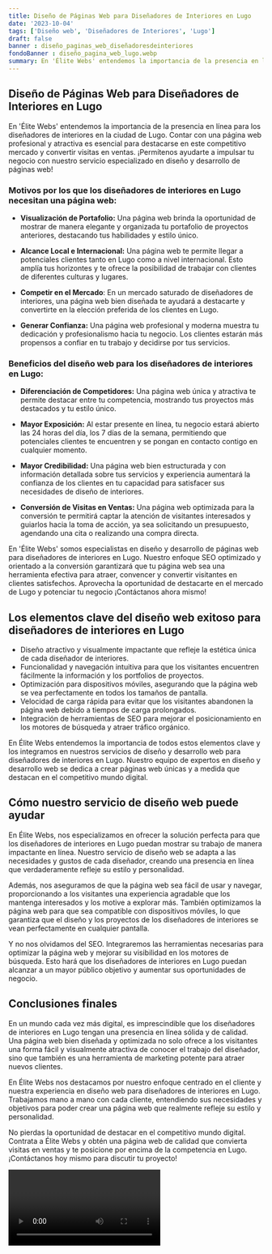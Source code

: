 ```yaml
---
title: Diseño de Páginas Web para Diseñadores de Interiores en Lugo
date: '2023-10-04'
tags: ['Diseño web', 'Diseñadores de Interiores', 'Lugo']
draft: false
banner : diseño_paginas_web_diseñadoresdeinteriores
fondoBanner : diseño_pagina_web_lugo.webp
summary: En 'Élite Webs' entendemos la importancia de la presencia en línea para los diseñadores de interiores en la ciudad de Lugo. Contar con una página web profesional y atractiva es esencial para destacarse en este competitivo mercado y convertir visitas en ventas. ¡Permítenos ayudarte a impulsar tu negocio con nuestro servicio especializado en diseño y desarrollo de páginas web!
---
```


## **Diseño de Páginas Web para Diseñadores de Interiores en Lugo**

En 'Élite Webs' entendemos la importancia de la presencia en línea para los diseñadores de interiores en la ciudad de Lugo. Contar con una página web profesional y atractiva es esencial para destacarse en este competitivo mercado y convertir visitas en ventas. ¡Permítenos ayudarte a impulsar tu negocio con nuestro servicio especializado en diseño y desarrollo de páginas web!

### **Motivos por los que los diseñadores de interiores en Lugo necesitan una página web:**

* **Visualización de Portafolio:** Una página web brinda la oportunidad de mostrar de manera elegante y organizada tu portafolio de proyectos anteriores, destacando tus habilidades y estilo único.

* **Alcance Local e Internacional:** Una página web te permite llegar a potenciales clientes tanto en Lugo como a nivel internacional. Esto amplía tus horizontes y te ofrece la posibilidad de trabajar con clientes de diferentes culturas y lugares.

* **Competir en el Mercado**: En un mercado saturado de diseñadores de interiores, una página web bien diseñada te ayudará a destacarte y convertirte en la elección preferida de los clientes en Lugo.

* **Generar Confianza:** Una página web profesional y moderna muestra tu dedicación y profesionalismo hacia tu negocio. Los clientes estarán más propensos a confiar en tu trabajo y decidirse por tus servicios.

### **Beneficios del diseño web para los diseñadores de interiores en Lugo:**

* **Diferenciación de Competidores:** Una página web única y atractiva te permite destacar entre tu competencia, mostrando tus proyectos más destacados y tu estilo único.

* **Mayor Exposición:** Al estar presente en línea, tu negocio estará abierto las 24 horas del día, los 7 días de la semana, permitiendo que potenciales clientes te encuentren y se pongan en contacto contigo en cualquier momento.

* **Mayor Credibilidad:** Una página web bien estructurada y con información detallada sobre tus servicios y experiencia aumentará la confianza de los clientes en tu capacidad para satisfacer sus necesidades de diseño de interiores.

* **Conversión de Visitas en Ventas:** Una página web optimizada para la conversión te permitirá captar la atención de visitantes interesados y guiarlos hacia la toma de acción, ya sea solicitando un presupuesto, agendando una cita o realizando una compra directa.

En 'Élite Webs' somos especialistas en diseño y desarrollo de páginas web para diseñadores de interiores en Lugo. Nuestro enfoque SEO optimizado y orientado a la conversión garantizará que tu página web sea una herramienta efectiva para atraer, convencer y convertir visitantes en clientes satisfechos. Aprovecha la oportunidad de destacarte en el mercado de Lugo y potenciar tu negocio ¡Contáctanos ahora mismo!

<GifSeo />

<Cta />

## Los elementos clave del diseño web exitoso para diseñadores de interiores en Lugo

- Diseño atractivo y visualmente impactante que refleje la estética única de cada diseñador de interiores.
- Funcionalidad y navegación intuitiva para que los visitantes encuentren fácilmente la información y los portfolios de proyectos.
- Optimización para dispositivos móviles, asegurando que la página web se vea perfectamente en todos los tamaños de pantalla.
- Velocidad de carga rápida para evitar que los visitantes abandonen la página web debido a tiempos de carga prolongados.
- Integración de herramientas de SEO para mejorar el posicionamiento en los motores de búsqueda y atraer tráfico orgánico.

En Élite Webs entendemos la importancia de todos estos elementos clave y los integramos en nuestros servicios de diseño y desarrollo web para diseñadores de interiores en Lugo. Nuestro equipo de expertos en diseño y desarrollo web se dedica a crear páginas web únicas y a medida que destacan en el competitivo mundo digital.

## Cómo nuestro servicio de diseño web puede ayudar

En Élite Webs, nos especializamos en ofrecer la solución perfecta para que los diseñadores de interiores en Lugo puedan mostrar su trabajo de manera impactante en línea. Nuestro servicio de diseño web se adapta a las necesidades y gustos de cada diseñador, creando una presencia en línea que verdaderamente refleje su estilo y personalidad.

Además, nos aseguramos de que la página web sea fácil de usar y navegar, proporcionando a los visitantes una experiencia agradable que los mantenga interesados y los motive a explorar más. También optimizamos la página web para que sea compatible con dispositivos móviles, lo que garantiza que el diseño y los proyectos de los diseñadores de interiores se vean perfectamente en cualquier pantalla.

Y no nos olvidamos del SEO. Integraremos las herramientas necesarias para optimizar la página web y mejorar su visibilidad en los motores de búsqueda. Esto hará que los diseñadores de interiores en Lugo puedan alcanzar a un mayor público objetivo y aumentar sus oportunidades de negocio.

## Conclusiones finales

En un mundo cada vez más digital, es imprescindible que los diseñadores de interiores en Lugo tengan una presencia en línea sólida y de calidad. Una página web bien diseñada y optimizada no solo ofrece a los visitantes una forma fácil y visualmente atractiva de conocer el trabajo del diseñador, sino que también es una herramienta de marketing potente para atraer nuevos clientes.

En Élite Webs nos destacamos por nuestro enfoque centrado en el cliente y nuestra experiencia en diseño web para diseñadores de interiores en Lugo. Trabajamos mano a mano con cada cliente, entendiendo sus necesidades y objetivos para poder crear una página web que realmente refleje su estilo y personalidad.

No pierdas la oportunidad de destacar en el competitivo mundo digital. Contrata a Élite Webs y obtén una página web de calidad que convierta visitas en ventas y te posicione por encima de la competencia en Lugo. ¡Contáctanos hoy mismo para discutir tu proyecto!

<Video />

<CtaBot job='Diseñadores de Interiores' city='Lugo'/>

<Gmaps query='Lugo+españa+maps' />